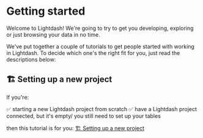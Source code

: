 # Getting started

Welcome to Lightdash! We're going to try to get you developing, exploring or just browsing your data in no time. 

We've put together a couple of tutorials to get people started with working in Lightdash. To decide which one's the right fit for you, just read the descriptions below:

## 🏗 Setting up a new project

If you're:

✅ starting a new Lightdash project from scratch
✅ have a Lightdash project connected, but it's empty/ you still need to set up your tables

then this tutorial is for you: [🏗 Setting up a new project](/get-started/setup-lightdash/intro)

